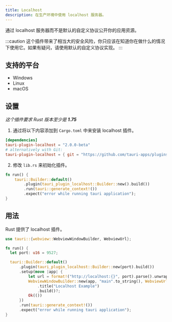 ```yaml
---
title: Localhost
description: 在生产环境中使用 localhost 服务器。
---
```



<PluginLinks plugin="localhost" showJsLinks={false} />

通过 localhost 服务器而不是默认的自定义协议公开你的应用资源。

:::caution
这个插件带来了相当大的安全风险，你只应该在知道你在做什么的情况下使用它。如果有疑问，请使用默认的自定义协议实现。
:::

## 支持的平台

- Windows
- Linux
- macOS

## 设置

_这个插件要求 Rust 版本至少是 **1.75**_

1. 通过将以下内容添加到 `Cargo.toml` 中来安装 localhost 插件。

```toml title="src-tauri/Cargo.toml"
[dependencies]
tauri-plugin-localhost = "2.0.0-beta"
# alternatively with Git:
tauri-plugin-localhost = { git = "https://github.com/tauri-apps/plugins-workspace", branch = "v2" }
```

2. 修改 `lib.rs` 来初始化插件。

```rust title="src-tauri/src/lib.rs" ins={3}
fn run() {
    tauri::Builder::default()
        .plugin(tauri_plugin_localhost::Builder::new().build())
        .run(tauri::generate_context!())
        .expect("error while running tauri application");
}
```

## 用法

Rust 提供了 localhost 插件。

```rust title="src-tauri/src/lib.rs" {4} {7-14}
use tauri::{webview::WebviewWindowBuilder, WebviewUrl};

fn run() {
  let port: u16 = 9527;

  tauri::Builder::default()
      .plugin(tauri_plugin_localhost::Builder::new(port).build())
      .setup(move |app| {
          let url = format!("http://localhost:{}", port).parse().unwrap();
          WebviewWindowBuilder::new(app, "main".to_string(), WebviewUrl::External(url))
              .title("Localhost Example")
              .build()?;
          Ok(())
      })
      .run(tauri::generate_context!())
      .expect("error while running tauri application");
}
```
